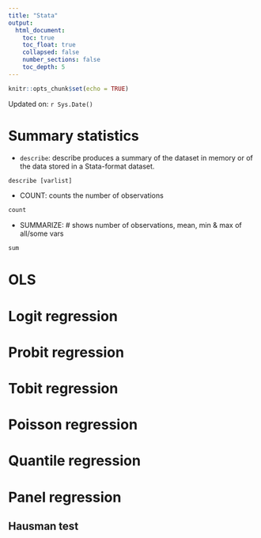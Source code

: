 ```yaml
---
title: "Stata"
output:
  html_document:
    toc: true
    toc_float: true
    collapsed: false
    number_sections: false
    toc_depth: 5
---
```


```r
knitr::opts_chunk$set(echo = TRUE)
```

Updated on: `r Sys.Date()`

# Summary statistics

- `describe`: describe produces a summary of the dataset in memory or of the data stored in a Stata-format dataset.

```txt
describe [varlist] 
```

- COUNT: counts the number of observations
```txt
count 
```

- SUMMARIZE: # shows number of observations, mean, min & max of all/some vars  
```txt
sum 
```

# OLS

# Logit regression

# Probit regression

# Tobit regression

# Poisson regression

# Quantile regression

# Panel regression

## Hausman test